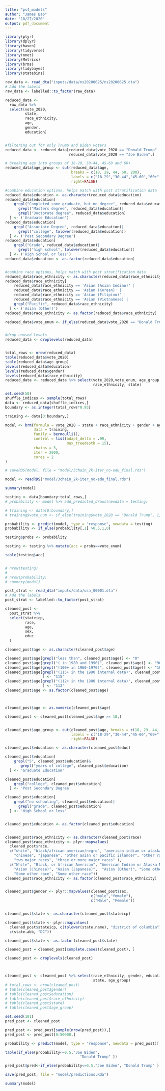 ```yaml
---
title: "ps4_models"
author: "James Bao"
date: "10/27/2020"
output: pdf_document
---
```


```r
library(plyr)
library(dplyr)
library(haven)
library(tidyverse)
library(nnet)
library(Metrics)
library(brms)
library(tidybayes)
library(statebins)
```




```r
raw_data <- read_dta("inputs/data/ns20200625/ns20200625.dta")
# Add the labels
raw_data <- labelled::to_factor(raw_data)
```


```r
reduced_data <- 
  raw_data %>% 
  select(vote_2020,
         state,
         race_ethnicity,
         age,
         gender,
         education)


#filtering out for only Trump and Biden voters
reduced_data <- reduced_data[reduced_data$vote_2020 == "Donald Trump" |
                             reduced_data$vote_2020 == "Joe Biden",]

# breaking age into groups of 18-29, 30-44, 45-60 and 60+
reduced_data$age_group <- cut(reduced_data$age, 
                              breaks = c(18, 29, 44, 60, 200),
                              labels = c("18-29","30-44","45-60","60+" ), 
                              right=FALSE)

#combine education options, helps match with post stratification data
reduced_data$education <- as.character(reduced_data$education)
reduced_data$education[
    grepl("Completed some graduate, but no degree", reduced_data$education)|
      grepl("Masters degree", reduced_data$education)|
      grepl("Doctorate degree", reduced_data$education)
  ] <- ('Graduate Education')
reduced_data$education[
    grepl("Associate Degree", reduced_data$education)|
      grepl("college", tolower(reduced_data$education))
  ] <- ('Post Secondary Degree')
reduced_data$education[
    grepl("Grade", reduced_data$education)|
      grepl("high school", tolower(reduced_data$education))
  ] <- ('High School or less')
reduced_data$education <- as.factor(reduced_data$education)


#combine race options, helps match with post stratification data
reduced_data$race_ethnicity <- as.character(reduced_data$race_ethnicity)
reduced_data$race_ethnicity[
    reduced_data$race_ethnicity == 'Asian (Asian Indian)' |
    reduced_data$race_ethnicity == 'Asian (Korean)' |
    reduced_data$race_ethnicity == 'Asian (Filipino)' |
    reduced_data$race_ethnicity == 'Asian (Vietnamese)'|
    grepl("Pacific", reduced_data$race_ethnicity)
  ] <- ('Asian (Other)')
reduced_data$race_ethnicity <- as.factor(reduced_data$race_ethnicity)

reduced_data$vote_enum <- if_else(reduced_data$vote_2020 == "Donald Trump", 0, 1 )


#drop unused levels
reduced_data <- droplevels(reduced_data)


total_rows <- nrow(reduced_data)
table(reduced_data$vote_2020)
table(reduced_data$age_group)
levels(reduced_data$education)
levels(reduced_data$gender)
levels(reduced_data$race_ethnicity)
reduced_data <- reduced_data %>% select(vote_2020,vote_enum, age_group, education, gender, 
                                        race_ethnicity, state)
```
```r
set.seed(50)
shuffle_indices <- sample(total_rows)
data <- reduced_data[shuffle_indices,]
boundary <- as.integer(total_rows*0.95)

training <- data[0:boundary,]
```


```r

model <- brm(formula = vote_2020 ~ state + race_ethnicity + gender + age_group,
             data = training,
             family = bernoulli(),
             control = list(adapt_delta = .99, 
                            max_treedepth = 15),
             chains = 3,
             iter = 2000,
             cores = 2
)
```

```r
# saveRDS(model, file = "model/3chain_2k-iter_no-edu_final.rds")

model <- readRDS("model/3chain_2k-iter_no-edu_final.rds")
```

```r
summary(model)
```


```r
testing <- data[boundary:total_rows,]
# probability <- model %>% add_predicted_draws(newdata = testing)

# training <- data[0:boundary,]
# training$vote_num <- if_else(training$vote_2020 == "Donald Trump", 1, 0 )

probability <- predict(model, type = "response", newdata = testing)
probability <- if_else(probability[,1] >0.5,1,0)

testing$probs <- probability

testing <- testing %>% mutate(acc = probs==vote_enum)

table(testing$acc)


# nrow(testing)
# 
# nrow(probability)
# summary(model)
```


```r
post_strat <- read_dta("inputs/data/usa_00001.dta")
# Add the labels
post_strat <- labelled::to_factor(post_strat)
```


```r
cleaned_post <- 
  post_strat %>% 
  select(stateicp,
         race,
         age,
         sex,
         educ
  )

cleaned_post$age <- as.character(cleaned_post$age)

cleaned_post$age[grepl("less than", cleaned_post$age)] <- "0"
cleaned_post$age[grepl("( in 1980 and 1990)", cleaned_post$age)] <- "90"
cleaned_post$age[grepl("(100+ in 1960-1970)", cleaned_post$age)] <- "100"
cleaned_post$age[grepl("(115+ in the 1990 internal data)", cleaned_post$age)
                 ] <- "115"
cleaned_post$age[grepl("(112+ in the 1980 internal data)", cleaned_post$age)
                 ] <- "112"
cleaned_post$age <- as.factor(cleaned_post$age)



cleaned_post$age <- as.numeric(cleaned_post$age)

cleaned_post <- cleaned_post[cleaned_post$age >= 18,]


cleaned_post$age_group <- cut(cleaned_post$age, breaks = c(18, 29, 44, 60, 200),
                              labels = c("18-29","30-44","45-60","60+" ),
                              right=FALSE)

cleaned_post$education <- as.character(cleaned_post$educ)

cleaned_post$education[
    grepl("5", cleaned_post$education)&
       grepl("years of college", cleaned_post$education)
  ] <- 'Graduate Education'

cleaned_post$education[
    grepl("college", cleaned_post$education)
  ] <- 'Post Secondary Degree'

cleaned_post$education[
    grepl("no schooling", cleaned_post$education)|
      grepl("grade", cleaned_post$education)
  ] <- 'High School or less'


cleaned_post$education <- as.factor(cleaned_post$education)


cleaned_post$race_ethnicity <- as.character(cleaned_post$race)
cleaned_post$race_ethnicity <- plyr::mapvalues(
  cleaned_post$race,
  c("white", "black/african american/negro", "american indian or alaska native",
    "chinese", "japanese", "other asian or pacific islander", "other race, nec",
    "two major races", "three or more major races" ),
  c("White", "Black, or African American", "American Indian or Alaska Native",
    "Asian (Chinese)", "Asian (Japanese)",  "Asian (Other)", "Some other race",
    "Some other race", "Some other race"))
cleaned_post$race_ethnicity <- as.factor(cleaned_post$race_ethnicity)


cleaned_post$gender <- plyr::mapvalues(cleaned_post$sex,
                                       c("male","female"),
                                       c("Male", "Female"))


cleaned_post$state <- as.character(cleaned_post$stateicp)

cleaned_post$state <- plyr::mapvalues(
  cleaned_post$stateicp, c(tolower(state.name), "district of columbia"),
  c(state.abb, "DC"))

cleaned_post$state <- as.factor(cleaned_post$state)

cleaned_post = cleaned_post[complete.cases(cleaned_post), ]

cleaned_post <- droplevels(cleaned_post)



cleaned_post <- cleaned_post %>% select(race_ethnicity, gender, education,
                                        state, age_group)
# total_rows <- nrow(cleaned_post)
# table(cleaned_post$gender)
# table(cleaned_post$education)
# table(cleaned_post$race_ethnicity)
# table(cleaned_post$state)
# table(cleaned_post$age_group)

```


```r
set.seed(101)
pred_post <- cleaned_post

pred_post <- pred_post[sample(nrow(pred_post)),]
pred_post <- pred_post[0:50000,]

probability <- predict(model, type = "response", newdata = pred_post)[,1]


```

```r
table(if_else(probability<=0.5,"Joe Biden",
                                  "Donald Trump" ))

pred_post$pred<-if_else(probability<=0.5,"Joe Biden", "Donald Trump" )

save(pred_post, file = "model/predictions.Rda")

summary(model)
```


